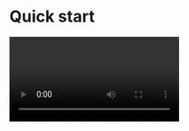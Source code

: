 
# Quick start

<Video src="https://www.youtube.com/embed/dCR7NYHBUQc"/>

## Prepare the environment

<Content/>

## Integrate the SDK

### Add ZegoUIKitPrebuiltLiveStreaming as dependencies
- Open Terminal, navigate to your project's root directory, and run the following to create a `podfile`: 
    ```
    pod init
    ```
- Edit the `Podfile` file to add the basic dependency:
    ```
    pod 'ZegoUIKitPrebuiltLiveStreaming'
    ```
- In Terminal, run the following to download all required dependencies and SDK with Cocoapods:
    ```
    pod install
    ```

### Import ZegoUIKit & ZegoUIKitPrebuiltCall to your project

```swift
import ZegoUIKit
import ZegoUIKitPrebuiltLiveStreaming
// YourViewController.swift
class MainViewController: UIViewController {
    //Other code...
}
```


### Using the ZegoUIKitPrebuiltLiveStreamingVC in your project

- Go to [ZEGOCLOUD Admin Console](https://console.zegocloud.com/), get the `appID` and `appSign` of your project.
- Specify the `userID` and `userName` for connecting the Live Streaming Kit service. 
- `liveID` represents the live streaming you want to start or watch (only supports single-host live streaming for now). 


<Note title="Note">

- `userID`, `userName`, and `liveID` can only contain numbers, letters, and underlines (_). 
- Using the same `liveID` will enter the same live streaming.
</Note>

<Warning title="Warning">

With the same `liveID`, only one user can enter the live stream as host. Other users need to enter the live stream as the audience.
</Warning>

```swift
// YourViewController.swift
class MainViewController: UIViewController {
    // Other code...
    var userID: String = <#UserID#>
    var userName: String = <#UserName#>
    var liveID: String = <#liveID#>

func startLive() {
        let config: ZegoUIKitPrebuiltLiveStreamingConfig = ZegoUIKitPrebuiltLiveStreamingConfig.host()
        let liveVC: ZegoUIKitPrebuiltLiveStreamingVC = ZegoUIKitPrebuiltLiveStreamingVC(yourAppID, appSign: yourAppSign, userID: self.userID, userName: self.userName, liveID: self.liveID, config: config)
        liveVC.modalPresentationStyle = .fullScreen
        self.present(liveVC, animated: true, completion: nil)
}

func watchLive() {
      let config: ZegoUIKitPrebuiltLiveStreamingConfig = ZegoUIKitPrebuiltLiveStreamingConfig.audience()
      let liveVC: ZegoUIKitPrebuiltLiveStreamingVC = ZegoUIKitPrebuiltLiveStreamingVC(yourAppID, appSign: yourAppSign, userID: self.userID, userName: self.userName, liveID: self.liveID, config: config)
      liveVC.modalPresentationStyle = .fullScreen
      self.present(liveVC, animated: true, completion: nil)
}

}
```

Then, you can start live streaming by presenting the `liveVC`.


## Configure your project

Open the `Info.plist`, add the following code inside the `dict` part:

```plist
<key>NSCameraUsageDescription</key>
<string>We require camera access to connect to a live</string>
<key>NSMicrophoneUsageDescription</key>
<string>We require microphone access to connect to a live</string>
```

<Frame width="100%" height="auto" caption="">
  <img src="https://storage.zego.im/sdk-doc/Pics/ZegoUIKit/Flutter/live/permission_ios.png" />
</Frame>



## Run & Test

Now you have finished all the steps!

You can simply click the **Run** in XCode to run and test your App on your device.


## Resources

<CardGroup cols={2}>
  <Card title="Sample code" href="https://github.com/ZEGOCLOUD/zego_uikit_prebuilt_live_streaming_example_ios" target="_blank">
    Click here to get the complete sample code.
  </Card>
</CardGroup>
